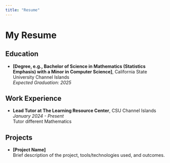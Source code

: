 ```yaml
---
title: "Resume"
---
```


# My Resume

## Education
- **[Degree, e.g., Bachelor of Science in Mathematics (Statistics Emphasis) with a Minor in Computer Science]**, California State University Channel Islands  
  *Expected Graduation: 2025*

## Work Experience
- **Lead Tutor at The Learning Resource Center**, CSU Channel Islands  
  *January 2024 - Present*  
  Tutor different Mathematics
  

## Projects
- **[Project Name]**  
  Brief description of the project, tools/technologies used, and outcomes.
